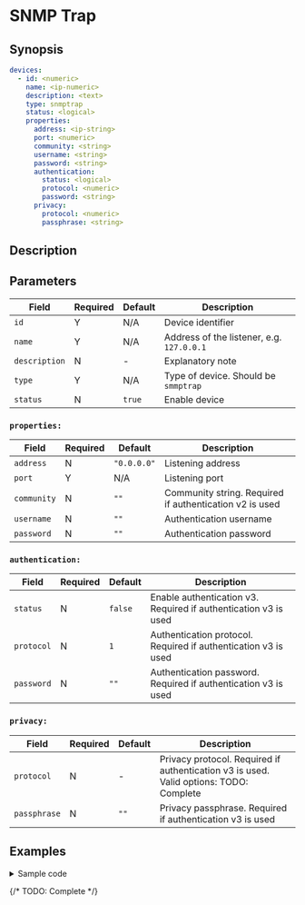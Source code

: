 # SNMP Trap

## Synopsis

```yaml {5}
devices:
  - id: <numeric>
    name: <ip-numeric>
    description: <text>
    type: snmptrap
    status: <logical>
    properties:
      address: <ip-string>
      port: <numeric>
      community: <string>
      username: <string>
      password: <string>
      authentication:
        status: <logical>
        protocol: <numeric>
        password: <string>
      privacy:
        protocol: <numeric>
        passphrase: <string>
```

## Description

## Parameters

|Field|Required|Default|Description|
|---|---|---|---|
|`id`|Y|N/A|Device identifier|
|`name`|Y|N/A|Address of the listener, e.g. `127.0.0.1`|
|`description`|N|-|Explanatory note|
|`type`|Y|N/A|Type of device. Should be `smmptrap`|
|`status`|N|`true`|Enable device|

### `properties:`

|Field|Required|Default|Description|
|---|---|---|---|
|`address`|N|`"0.0.0.0"`|Listening address|
|`port`|Y|N/A|Listening port|
|`community`|N|`""`|Community string. Required if authentication v2 is used|
|`username`|N|`""`|Authentication username|
|`password`|N|`""`|Authentication password|

### `authentication:`

|Field|Required|Default|Description|
|---|---|---|---|
|`status`|N|`false`|Enable authentication v3. Required if authentication v3 is used|
|`protocol`|N|`1`|Authentication protocol. Required if authentication v3 is used|
|`password`|N|`""`|Authentication password. Required if authentication v3 is used|

### `privacy:`

|Field|Required|Default|Description|
|---|---|---|---|
|`protocol`|N|-|Privacy protocol. Required if authentication v3 is used. Valid options: TODO: Complete|
|`passphrase`|N|`""`|Privacy passphrase. Required if authentication v3 is used|

## Examples

<details>
<summary>Sample code</summary>
```yaml
```
</details>

{/* TODO: Complete */}